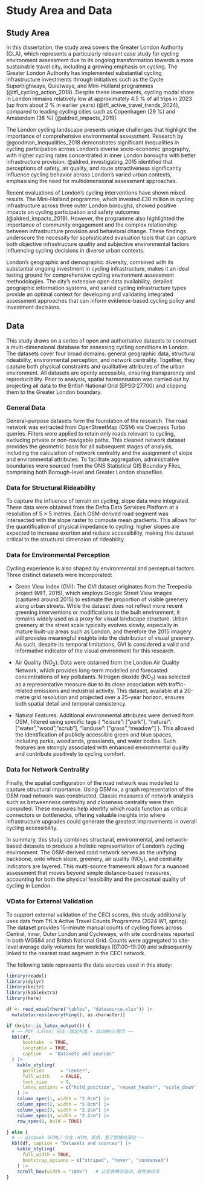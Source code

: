 # Study Area and Data

## Study Area

In this dissertation, the study area covers the Greater London Authority (GLA), which represents a particularly relevant case study for cycling environment assessment due to its ongoing transformation towards a more sustainable travel city, including a growing emphasis on cycling. The Greater London Authority has implemented substantial cycling infrastructure investments through initiatives such as the Cycle Superhighways, Quietways, and Mini-Holland programmes (@tfl_cycling_action_2018). Despite these investments, cycling modal share in London remains relatively low at approximately 4.5 % of all trips in 2023 (up from about 2 % in earlier years) (@tfl_active_travel_trends_2024), compared to leading cycling cities such as Copenhagen (29 %) and Amsterdam (38 %) (@aldred_impacts_2019).

The London cycling landscape presents unique challenges that highlight the importance of comprehensive environmental assessment. Research by @goodman_inequalities_2018 demonstrates significant inequalities in cycling participation across London's diverse socio-economic geography, with higher cycling rates concentrated in inner London boroughs with better infrastructure provision. @aldred_investigating_2015 identified that perceptions of safety, air quality, and route attractiveness significantly influence cycling behavior across London's varied urban contexts, emphasising the need for multidimensional assessment approaches.

Recent evaluations of London's cycling interventions have shown mixed results. The Mini-Holland programme, which invested £30 million in cycling infrastructure across three outer London boroughs, showed positive impacts on cycling participation and safety outcomes (@aldred_impacts_2019). However, the programme also highlighted the importance of community engagement and the complex relationship between infrastructure provision and behavioral change. These findings underscore the necessity for sophisticated evaluation tools that can capture both objective infrastructure quality and subjective environmental factors influencing cycling decisions in diverse urban contexts.

London's geographic and demographic diversity, combined with its substantial ongoing investment in cycling infrastructure, makes it an ideal testing ground for comprehensive cycling environment assessment methodologies. The city's extensive open data availability, detailed geographic information systems, and varied cycling infrastructure types provide an optimal context for developing and validating integrated assessment approaches that can inform evidence-based cycling policy and investment decisions.

## Data

This study draws on a series of open and authoritative datasets to construct a multi-dimensional database for assessing cycling conditions in London. The datasets cover four broad domains: general geographic data, structural rideability, environmental perception, and network centrality. Together, they capture both physical constraints and qualitative attributes of the urban environment. All datasets are openly accessible, ensuring transparency and reproducibility. Prior to analysis, spatial harmonisation was carried out by projecting all data to the British National Grid (EPSG:27700) and clipping them to the Greater London boundary.

### General Data

General-purpose datasets form the foundation of the research. The road network was extracted from OpenStreetMap (OSM) via Overpass Turbo queries. Filters were applied to retain only roads relevant to cycling, excluding private or non-navigable paths. This cleaned network dataset provides the geometric basis for all subsequent stages of analysis, including the calculation of network centrality and the assignment of slope and environmental attributes. To facilitate aggregation, administrative boundaries were sourced from the ONS Statistical GIS Boundary Files, comprising both Borough-level and Greater London shapefiles.

### Data for Structural Rideability

To capture the influence of terrain on cycling, slope data were integrated. These data were obtained from the Defra Data Services Platform at a resolution of 5 × 5 metres. Each OSM-derived road segment was intersected with the slope raster to compute mean gradients. This allows for the quantification of physical impedance to cycling: higher slopes are expected to increase exertion and reduce accessibility, making this dataset critical to the structural dimension of rideability.

### Data for Environmental Perception

Cycling experience is also shaped by environmental and perceptual factors. Three distinct datasets were incorporated:

* Green View Index (GVI): The GVI dataset originates from the Treepedia project (MIT, 2015), which employs Google Street View images (captured around 2015) to estimate the proportion of visible greenery along urban streets. While the dataset does not reflect more recent greening interventions or modifications to the built environment, it remains widely used as a proxy for visual landscape structure. Urban greenery at the street scale typically evolves slowly, especially in mature built-up areas such as London, and therefore the 2015 imagery still provides meaningful insights into the distribution of visual greenery. As such, despite its temporal limitations, GVI is considered a valid and informative indicator of the visual environment for this research.

* Air Quality (NO$_2$): Data were obtained from the London Air Quality Network, which provides long-term modelled and forecasted concentrations of key pollutants. Nitrogen dioxide (NO$_2$) was selected as a representative measure due to its close association with traffic-related emissions and industrial activity. This dataset, available at a 20-metre grid resolution and projected over a 25-year horizon, ensures both spatial detail and temporal consistency.

* Natural Features: Additional environmental attributes were derived from OSM, filtered using specific tags { "leisure": ["park"], "natural": ["water","wood","scrub"], "landuse": ["grass","meadow"] }. This allowed the identification of publicly accessible green and blue spaces, including parks, woodlands, grasslands, and water bodies. Such features are strongly associated with enhanced environmental quality and contribute positively to cycling comfort.

### Data for Network Centrality

Finally, the spatial configuration of the road network was modelled to capture structural importance. Using OSMnx, a graph representation of the OSM road network was constructed. Classic measures of network analysis such as betweenness centrality and closeness centrality were then computed. These measures help identify which roads function as critical connectors or bottlenecks, offering valuable insights into where infrastructure upgrades could generate the greatest improvements in overall cycling accessibility.

In summary, this study combines structural, environmental, and network-based datasets to produce a holistic representation of London’s cycling environment. The OSM-derived road network serves as the unifying backbone, onto which slope, greenery, air quality (NO$_2$), and centrality indicators are layered. This multi-source framework allows for a nuanced assessment that moves beyond simple distance-based measures, accounting for both the physical feasibility and the perceptual quality of cycling in London.

### VData for External Validation

To support external validation of the CECI scores, this study additionally uses data from TfL’s Active Travel Counts Programme (2024 W1, spring). The dataset provides 15-minute manual counts of cycling flows across Central, Inner, Outer London and Cycleways, with site coordinates reported in both WGS84 and British National Grid. Counts were aggregated to site-level average daily volumes for weekdays (07:00–19:00) and subsequently linked to the nearest road segment in the CECI network.

The following table represents the data sources used in this study:

```r
library(readxl)
library(dplyr)
library(knitr)
library(kableExtra)
library(here)

df <- read_excel(here("tables", "datasource.xlsx")) |>
  mutate(across(everything(), as.character))

if (knitr::is_latex_output()) {
  # —— PDF（LaTeX）分支：固定列宽 + 自动换行/跨页 ——
  kbl(df,
      booktabs  = TRUE,
      longtable = TRUE,
      caption   = "Datasets and sources"
  ) |>
    kable_styling(
      position      = "center",
      full_width    = FALSE,
      font_size     = 9,
      latex_options = c("hold_position", "repeat_header", "scale_down")
    ) |>
    column_spec(1, width = "2.0cm") |>
    column_spec(2, width = "5.0cm") |>
    column_spec(3, width = "2.2cm") |>
    column_spec(4, width = "2.2cm") |>
    row_spec(0, bold = TRUE)

} else {
  # —— gitbook（HTML）分支：HTML 表格，宽了就横向滚动 ——
  kbl(df, caption = "Datasets and sources") |>
    kable_styling(
      full_width = TRUE,
      bootstrap_options = c("striped", "hover", "condensed")
    ) |>
    scroll_box(width = "100%")   # 让宽表横向滚动，避免被挤没
}
```


